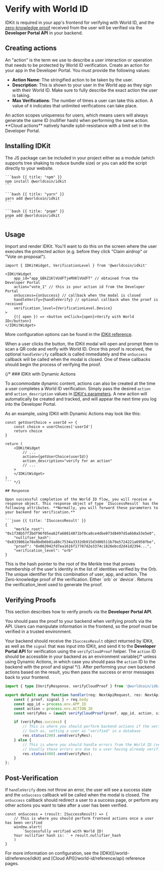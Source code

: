 # Verify with World ID

IDKit is required in your app's frontend for verifying with World ID, and the [zero-knowledge proof](/world-id/concepts#vocabulary) received from the user will be verified via the **Developer Portal API** in your backend.

## Creating actions

An "action" is the term we use to describe a user interaction or operation that needs to be protected by World ID verification.
Create an action for your app in the Developer Portal. You must provide the following values:

-   **Action Name**: The stringified action to be taken by the user.
-   **Description**: This is shown to your user in the World app as they sign with their World ID. Make sure to fully describe the exact action the user is taking.
-   **Max Verifications**: The number of times a user can take this action. A value of `0` indicates that unlimited verifications can take place.

<Note>
	An action scopes uniqueness for users, which means users will always generate the same ID (nullifier hash) when
	performing the same action. **Cloud actions** natively handle sybil-resistance with a limit set in the Developer
	Portal.
</Note>

## Installing IDKit

The JS package can be included in your project either as a module (which supports tree shaking to reduce bundle size) or you can add the script directly to your website.

<CodeGroup title="Install IDKit">

    ```bash {{ title: "npm" }}
    npm install @worldcoin/idkit
    ```

    ```bash {{ title: "yarn" }}
    yarn add @worldcoin/idkit
    ```

    ```bash {{ title: "pnpm" }}
    pnpm add @worldcoin/idkit
    ```

</CodeGroup>

## Usage

Import and render IDKit. You'll want to do this on the screen where the user executes the protected action (e.g. before they click "Claim airdrop" or "Vote on proposal").

```tsx
import { IDKitWidget, VerificationLevel } from '@worldcoin/idkit'

<IDKitWidget
	app_id="app_GBkZ1KlVUdFTjeMXKlVUdFT" // obtained from the Developer Portal
	action="vote_1" // this is your action id from the Developer Portal
	onSuccess={onSuccess} // callback when the modal is closed
	handleVerify={handleVerify} // optional callback when the proof is received
	verification_level={VerificationLevel.Device}
>
	{({ open }) => <button onClick={open}>Verify with World ID</button>}
</IDKitWidget>
```

More configuration options can be found in the [IDKit reference](/world-id/reference/idkit).

When a user clicks the button, the IDKit modal will open and prompt them to scan a QR code and verify with World ID. Once this proof is received, the optional `handleVerify` callback is called immediately and the `onSuccess` callback will be called when the modal is closed.
One of these callbacks should begin the process of verifying the proof.

{/* ### IDKit with Dynamic Actions

To accommodate dynamic content, actions can also be created at the time a user completes a World ID verification. Simply pass the desired `action` and `action_description` values in [IDKit's parameters](/world-id/reference/idkit#parameters). A new action will automatically be created and tracked, and will appear the next time you log into the Developer Portal.

As an example, using IDKit with Dynamic Actions may look like this:

```tsx
const getUserChoice = userId => {
	const choice = userChoices['userId']
	return choice
}

return (
    <IDKitWidget
        // ...
        action={getUserChoice(userId)}
        action_description="verify for an action"
        // ... 
    >
    </IDKitWidget>
)
``` */}

## Response

Upon successful completion of the World ID flow, you will receive a response object. This response object of type `ISuccessResult` has the following attributes. **Normally, you will forward these parameters to your backend for verification.**

```json {{ title: 'ISuccessResult' }}
{
	"merkle_root": "0x1f38b57f3bdf96f05ea62fa68814871bf0ca8ce4dbe073d8497d5a6b0a53e5e0",
	"nullifier_hash": "0x0339861e70a9bdb6b01a88c7534a3332db915d3d06511b79a5724221a6958fbe",
	"proof": "0x063942fd7ea1616f17787d2e3374c1826ebcd2d41d2394...",
	"verification_level": "orb"
}
```

<Properties>
	<Property name="merkle_root" type="string">
		This is the hash pointer to the root of the Merkle tree that proves membership of the user's identity in the
		list of identities verified by the Orb.
	</Property>
	<Property name="nullifier_hash" type="string">
		The unique identifier for this combination of user, app, and action.
	</Property>
	<Property name="proof" type="string">
		The Zero-knowledge proof of the verification.
	</Property>
	<Property name="verification_level" type='"orb" | "device"'>
		Either `orb` or `device`. Returns the verification_level used to generate the proof.
	</Property>
</Properties>

## Verifying Proofs

This section describes how to verify proofs via the **Developer Portal API**.

<Note type="warning">
	You should pass the proof to your backend when verifying proofs via the API. Users can manipulate information in the
	frontend, so the proof must be verified in a trusted environment.
</Note>

Your backend should receive the `ISuccessResult` object returned by IDKit, as well as the `signal` that was input into IDKit, and send it to the **Developer Portal API** for verification using the `verifyCloudProof` helper.
The `action` ID should be accessible in your backend as an environment variable{/* unless using Dynamic Actions, in which case you should pass the `action` ID to the backend with the proof and signal */}.
After performing your own backend actions based on the result, you then pass the success or error messages back to your frontend.

```typescript {{ title: 'pages/api/verify.ts' }}
import { type IVerifyResponse, verifyCloudProof } from '@worldcoin/idkit'

export default async function handler(req: NextApiRequest, res: NextApiResponse) {
	const { proof, signal } = req.body
    const app_id = process.env.APP_ID
    const action = process.env.ACTION_ID
	const verifyRes = (await verifyCloudProof(proof, app_id, action, signal)) as IVerifyResponse

    if (verifyRes.success) {
        // This is where you should perform backend actions if the verification succeeds
        // Such as, setting a user as "verified" in a database
        res.status(200).send(verifyRes);
    } else {
        // This is where you should handle errors from the World ID /verify endpoint. 
        // Usually these errors are due to a user having already verified.
        res.status(400).send(verifyRes);
    }
};
```

## Post-Verification

If `handleVerify` does not throw an error, the user will see a success state and the `onSuccess` callback will be called when the modal is closed. The `onSuccess` callback should redirect a user to a success page, or perform any other actions you want to take after a user has been verified.

```tsx {{ title: 'pages/index.tsx' }}
const onSuccess = (result: ISuccessResult) => {
	// This is where you should perform frontend actions once a user has been verified
	window.alert(
		`Successfully verified with World ID!
    Your nullifier hash is: ` + result.nullifier_hash
	)
}
```

<Note>
	For more information on configuration, see the [IDKit](/world-id/reference/idkit) and [Cloud API](/world-id/reference/api) reference
	pages.
</Note>
